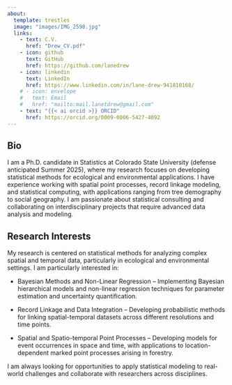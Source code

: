 ```yaml
---
about:
  template: trestles
  image: "images/IMG_2598.jpg"
  links:
    - text: C.V.
      href: "Drew_CV.pdf"
    - icon: github
      text: GitHub
      href: https://github.com/lanedrew
    - icon: linkedin
      text: LinkedIn
      href: https://www.linkedin.com/in/lane-drew-941810168/
    # - icon: envelope
    #   text: Email
    #   href: "mailto:mail.lanetdrew@gmail.com"  
    - text: "{{< ai orcid >}} ORCID"
      href: https://orcid.org/0009-0006-5427-4092
---
```


## Bio

I am a Ph.D. candidate in Statistics at Colorado State University (defense anticipated Summer 2025), where my research focuses on developing statistical methods for ecological and environmental applications. I have experience working with spatial point processes, record linkage modeling, and statistical computing, with applications ranging from tree demography to social geography. I am passionate about statistical consulting and collaborating on interdisciplinary projects that require advanced data analysis and modeling.

## Research Interests

My research is centered on statistical methods for analyzing complex spatial and temporal data, particularly in ecological and environmental settings. I am particularly interested in:

-   Bayesian Methods and Non-Linear Regression – Implementing Bayesian hierarchical models and non-linear regression techniques for parameter estimation and uncertainty quantification.

-   Record Linkage and Data Integration – Developing probabilistic methods for linking spatial-temporal datasets across different resolutions and time points.

-   Spatial and Spatio-temporal Point Processes – Developing models for event occurrences in space and time, with applications to location-dependent marked point processes arising in forestry.

I am always looking for opportunities to apply statistical modeling to real-world challenges and collaborate with researchers across disciplines.
